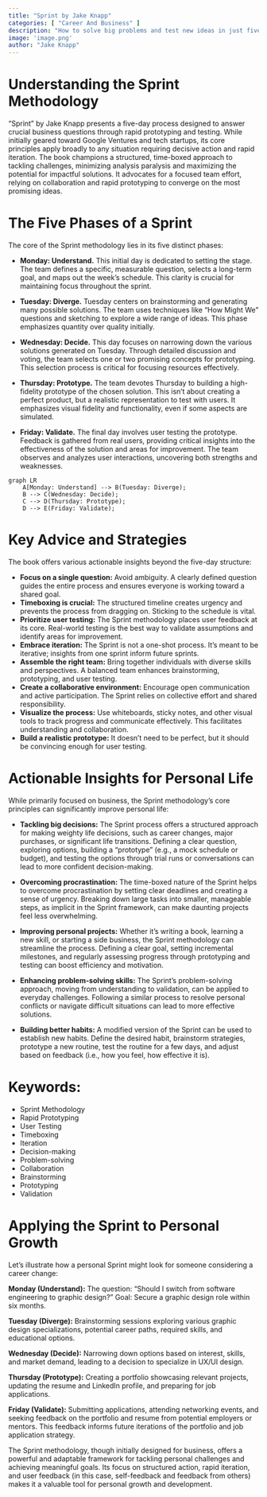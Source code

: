 ```yaml
---
title: "Sprint by Jake Knapp"
categories: [ "Career And Business" ]
description: "How to solve big problems and test new ideas in just five days"
image: 'image.png'
author: "Jake Knapp"
---
```

# Understanding the Sprint Methodology

"Sprint" by Jake Knapp presents a five-day process designed to answer crucial business questions through rapid prototyping and testing.  While initially geared toward Google Ventures and tech startups, its core principles apply broadly to any situation requiring decisive action and rapid iteration. The book champions a structured, time-boxed approach to tackling challenges, minimizing analysis paralysis and maximizing the potential for impactful solutions. It advocates for a focused team effort, relying on collaboration and rapid prototyping to converge on the most promising ideas.

# The Five Phases of a Sprint

The core of the Sprint methodology lies in its five distinct phases:

* **Monday: Understand.** This initial day is dedicated to setting the stage. The team defines a specific, measurable question, selects a long-term goal, and maps out the week's schedule.  This clarity is crucial for maintaining focus throughout the sprint.

* **Tuesday: Diverge.**  Tuesday centers on brainstorming and generating many possible solutions. The team uses techniques like "How Might We" questions and sketching to explore a wide range of ideas. This phase emphasizes quantity over quality initially.

* **Wednesday: Decide.**  This day focuses on narrowing down the various solutions generated on Tuesday. Through detailed discussion and voting, the team selects one or two promising concepts for prototyping.  This selection process is critical for focusing resources effectively.

* **Thursday: Prototype.**  The team devotes Thursday to building a high-fidelity prototype of the chosen solution. This isn't about creating a perfect product, but a realistic representation to test with users.  It emphasizes visual fidelity and functionality, even if some aspects are simulated.

* **Friday: Validate.**  The final day involves user testing the prototype. Feedback is gathered from real users, providing critical insights into the effectiveness of the solution and areas for improvement. The team observes and analyzes user interactions, uncovering both strengths and weaknesses.

```mermaid
graph LR
    A[Monday: Understand] --> B(Tuesday: Diverge);
    B --> C(Wednesday: Decide);
    C --> D(Thursday: Prototype);
    D --> E(Friday: Validate);
```

# Key Advice and Strategies

The book offers various actionable insights beyond the five-day structure:

* **Focus on a single question:**  Avoid ambiguity.  A clearly defined question guides the entire process and ensures everyone is working toward a shared goal.
* **Timeboxing is crucial:** The structured timeline creates urgency and prevents the process from dragging on. Sticking to the schedule is vital.
* **Prioritize user testing:**  The Sprint methodology places user feedback at its core. Real-world testing is the best way to validate assumptions and identify areas for improvement.
* **Embrace iteration:**  The Sprint is not a one-shot process.  It's meant to be iterative; insights from one sprint inform future sprints.
* **Assemble the right team:**  Bring together individuals with diverse skills and perspectives.  A balanced team enhances brainstorming, prototyping, and user testing.
* **Create a collaborative environment:** Encourage open communication and active participation.  The Sprint relies on collective effort and shared responsibility.
* **Visualize the process:**  Use whiteboards, sticky notes, and other visual tools to track progress and communicate effectively.  This facilitates understanding and collaboration.
* **Build a realistic prototype:** It doesn't need to be perfect, but it should be convincing enough for user testing.


# Actionable Insights for Personal Life

While primarily focused on business, the Sprint methodology's core principles can significantly improve personal life:


* **Tackling big decisions:** The Sprint process offers a structured approach for making weighty life decisions, such as career changes, major purchases, or significant life transitions.  Defining a clear question, exploring options, building a "prototype" (e.g., a mock schedule or budget), and testing the options through trial runs or conversations can lead to more confident decision-making.


* **Overcoming procrastination:** The time-boxed nature of the Sprint helps to overcome procrastination by setting clear deadlines and creating a sense of urgency.  Breaking down large tasks into smaller, manageable steps, as implicit in the Sprint framework, can make daunting projects feel less overwhelming.

* **Improving personal projects:**  Whether it's writing a book, learning a new skill, or starting a side business, the Sprint methodology can streamline the process.  Defining a clear goal, setting incremental milestones, and regularly assessing progress through prototyping and testing can boost efficiency and motivation.

* **Enhancing problem-solving skills:** The Sprint's problem-solving approach, moving from understanding to validation, can be applied to everyday challenges.  Following a similar process to resolve personal conflicts or navigate difficult situations can lead to more effective solutions.

* **Building better habits:**  A modified version of the Sprint can be used to establish new habits.  Define the desired habit, brainstorm strategies, prototype a new routine, test the routine for a few days, and adjust based on feedback (i.e., how you feel, how effective it is).

#  Keywords:

* Sprint Methodology
* Rapid Prototyping
* User Testing
* Timeboxing
* Iteration
* Decision-making
* Problem-solving
* Collaboration
* Brainstorming
* Prototyping
* Validation

#  Applying the Sprint to Personal Growth

Let's illustrate how a personal Sprint might look for someone considering a career change:


**Monday (Understand):**  The question: "Should I switch from software engineering to graphic design?"  Goal: Secure a graphic design role within six months.


**Tuesday (Diverge):**  Brainstorming sessions exploring various graphic design specializations, potential career paths, required skills, and educational options.


**Wednesday (Decide):**  Narrowing down options based on interest, skills, and market demand, leading to a decision to specialize in UX/UI design.


**Thursday (Prototype):**  Creating a portfolio showcasing relevant projects, updating the resume and LinkedIn profile, and preparing for job applications.


**Friday (Validate):**  Submitting applications, attending networking events, and seeking feedback on the portfolio and resume from potential employers or mentors. This feedback informs future iterations of the portfolio and job application strategy.


The Sprint methodology, though initially designed for business, offers a powerful and adaptable framework for tackling personal challenges and achieving meaningful goals. Its focus on structured action, rapid iteration, and user feedback (in this case, self-feedback and feedback from others) makes it a valuable tool for personal growth and development.

